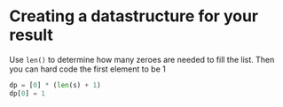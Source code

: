 <!--Title={Alphabet or Numbers}-->

<!--concepts={}-->

# Creating a datastructure for your result
Use `len()` to determine how many zeroes are needed to fill the list.
Then you can hard code the first element to be 1
```python
dp = [0] * (len(s) + 1)
dp[0] = 1
```
